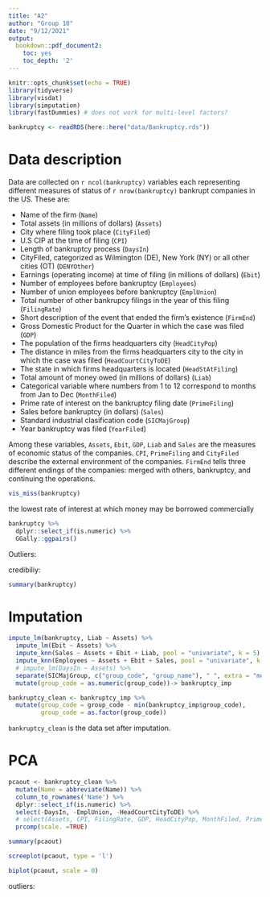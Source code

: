 ```yaml
---
title: "A2"
author: "Group 10"
date: "9/12/2021"
output: 
  bookdown::pdf_document2:
    toc: yes
    toc_depth: '2'
---
```


```r
knitr::opts_chunk$set(echo = TRUE)
library(tidyverse)
library(visdat)
library(simputation)
library(fastDummies) # does not work for multi-level factors?
```


```r
bankruptcy <- readRDS(here::here("data/Bankruptcy.rds"))
```

# Data description

Data are collected on `r ncol(bankruptcy)` variables each representing different measures of status of `r nrow(bankruptcy)` bankrupt companies in the US. These are:

* Name of the firm (`Name`)
* Total assets (in millions of dollars) (`Assets`)
* City where filing took place (`CityFiled`)
* U.S CIP at the time of filing (`CPI`)
* Length of bankruptcy process (`DaysIn`)
* CityFiled, categorized as Wilmington (DE), New York (NY) or all other cities (OT) (`DENYOther`)
* Earnings (operating income) at time of filing (in millions of dollars) (`Ebit`)
* Number of employees before bankruptcy (`Employees`)
* Number of union employees before bankruptcy (`EmplUnion`)
* Total number of other bankrupcy filings in the year of this filing (`FilingRate`)
* Short description of the event that ended the firm’s existence (`FirmEnd`)
* Gross Domestic Product for the Quarter in which the case was filed (`GDP`)
* The population of the firms headquarters city (`HeadCityPop`)
* The distance in miles from the firms headquarters city to the city in which the case was filed (`HeadCourtCityToDE`)
* The state in which firms headquarters is located (`HeadStAtFiling`)
* Total amount of money owed (in millions of dollars) (`Liab`)
* Categorical variable where numbers from 1 to 12 correspond to months from Jan to Dec (`MonthFiled`)
* Prime rate of interest on the bankruptcy filing date (`PrimeFiling`)
* Sales before bankruptcy (in dollars) (`Sales`)
* Standard industrial clasification code (`SICMajGroup`)
* Year bankruptcy was filed (`YearFiled`)

Among these variables, `Assets`, `Ebit`, `GDP`, `Liab` and `Sales` are the measures of economic status of the companies. `CPI`, `PrimeFiling` and `CityFiled` describe the external environment of the companies. `FirmEnd` tells three different endings of the companies: merged with others, bankruptcy, and continuing the operations.

```r
vis_miss(bankruptcy)
```

the lowest rate of interest at which money may be borrowed commercially

```r
bankruptcy %>% 
  dplyr::select_if(is.numeric) %>% 
  GGally::ggpairs()
```

Outliers:

credibiliy:

```r
summary(bankruptcy)
```

# Imputation

```r
impute_lm(bankruptcy, Liab ~ Assets) %>% 
  impute_lm(Ebit ~ Assets) %>%
  impute_knn(Sales ~ Assets + Ebit + Liab, pool = "univariate", k = 5) %>% 
  impute_knn(Employees ~ Assets + Ebit + Sales, pool = "univariate", k = 5) %>% 
  # impute_lm(DaysIn ~ Assets) %>% 
  separate(SICMajGroup, c("group_code", "group_name"), " ", extra = "merge") %>% 
  mutate(group_code = as.numeric(group_code))-> bankruptcy_imp

bankruptcy_clean <- bankruptcy_imp %>% 
  mutate(group_code = group_code - min(bankruptcy_imp$group_code),
         group_code = as.factor(group_code))
```

`bankruptcy_clean` is the data set after imputation.

# PCA

```r
pcaout <- bankruptcy_clean %>% 
  mutate(Name = abbreviate(Name)) %>% 
  column_to_rownames('Name') %>% 
  dplyr::select_if(is.numeric) %>% 
  select(-DaysIn, -EmplUnion, -HeadCourtCityToDE) %>% 
  # select(Assets, CPI, FilingRate, GDP, HeadCityPop, MonthFiled, PrimeFiling, YearFiled) %>%
  prcomp(scale. =TRUE)
```

```r
summary(pcaout)
```

```r
screeplot(pcaout, type = 'l')
```


```r
biplot(pcaout, scale = 0)
```

outliers:




















